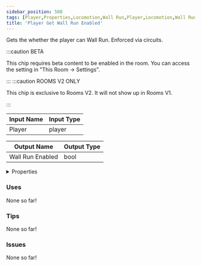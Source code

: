 ```yaml
---
sidebar_position: 508
tags: [Player,Properties,Locomotion,Wall Run,Player,Locomotion,Wall Run]
title: 'Player Get Wall Run Enabled'
---
```


Gets the whether the player can Wall Run. Enforced via circuits.

:::caution BETA

This chip requires beta content to be enabled in the room. You can access the setting in "This Room -> Settings".

:::
:::caution ROOMS V2 ONLY

This chip is exclusive to Rooms V2. It will not show up in Rooms V1.

:::


<DocusaurusSvg />

| Input Name | Input Type |
|-----------|-----------|
| Player | player |

| Output Name | Output Type |
|-----------|-----------|
| Wall Run Enabled | bool |


<details>
  <summary>Properties</summary>
  <div>
    <div>
    <table>
      <thead>
        <tr>
          <th>Is beta required?</th>
          <th>Yes</th>
        </tr>
        <tr>
          <th>Is this chip a trolling risk?</th>
          <th>No</th>
        </tr>
        <tr>
          <th>Is this chip a role assignment risk?</th>
          <th>No</th>
        </tr>
        <tr>
          <th>Chip UUID</th>
          <th>ae54528b-eaf4-4247-a49e-29b9acbaf1b5</th>
        </tr>
        <tr>
          <th>Room availability</th>
          <th>Rooms V2 only</th>
        </tr>
      </thead>
    </table>
    </div>
  </div>
</details>

### Uses

None so far!

### Tips

None so far!

### Issues

None so far!